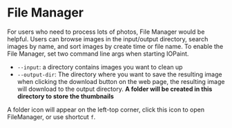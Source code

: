 
# File Manager

For users who need to process lots of photos, File Manager would be helpful. Users can browse images in
the input/output directory, search images by name, and sort images by create time or file name.
To enable the File Manager, set two command line args when starting IOPaint.

- `--input`: a directory contains images you want to clean up
- `--output-dir`: The directory where you want to save the resulting image when clicking the download button on the web page,
  the resulting image will download to the output directory. **A folder will be created in this directory to store the thumbnails**

A folder icon will appear on the left-top corner, click this icon to open FileManager, or use shortcut `f`.

<YouTube youTubeId="GyxrzyO73qM" />
